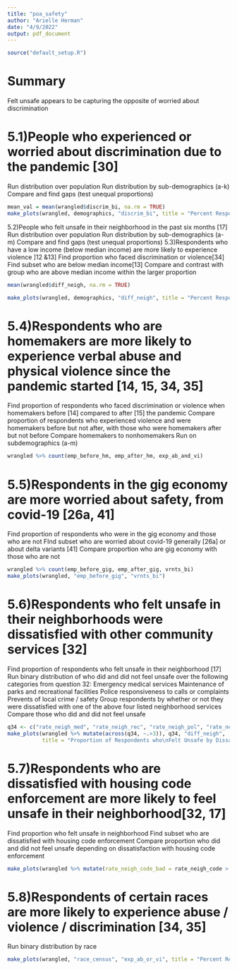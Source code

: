 ```yaml
---
title: "poa_safety"
author: "Arielle Herman"
date: "4/9/2022"
output: pdf_document
---
```


```r
source("default_setup.R")
```

# Summary

Felt unsafe appears to be capturing the opposite of worried about discrimination

# 5.1)People who experienced or worried about discrimination due to the pandemic [30]

Run distribution over population
Run distribution by sub-demographics (a-k)
Compare and find gaps (test unequal proportions)

```r
mean_val = mean(wrangled$discrim_bi, na.rm = TRUE)
make_plots(wrangled, demographics, "discrim_bi", title = "Percent Respondents who experienced or\nworried about discrimination due to the pandemic")
```

5.2)People who felt unsafe in their neighborhood in the past six months [17]
Run distribution over population
Run distribution by sub-demographics (a-m)
Compare and find gaps (test unequal proportions)
5.3)Respondents who have a low income (below median income) are more likely to experience  violence ]12 &13]
Find proportion who faced discrimination or violence[34]
Find subset who are below median income[13]
Compare and contrast with group who are above median income within the larger proportion

```r
mean(wrangled$diff_neigh, na.rm = TRUE)

make_plots(wrangled, demographics, "diff_neigh", title = "Percent Respondents Who Felt Unsafe in their neighborhood")
```

# 5.4)Respondents who are homemakers are more likely to experience verbal abuse and physical violence since the pandemic started [14, 15, 34, 35]

Find proportion of respondents who faced discrimination or violence when homemakers before [14] compared to after [15] the pandemic
Compare proportion of respondents who experienced violence and were homemakers before but not after, with those who were homemakers after but not before
Compare homemakers to nonhomemakers
Run on subdemographics (a-m)

```r
wrangled %>% count(emp_before_hm, emp_after_hm, exp_ab_and_vi)
```

# 5.5)Respondents in the gig economy are more worried about safety, from covid-19 [26a, 41]

Find proportion of respondents who were in the gig economy and those who are not
FInd subset who are worried about covid-19 generally [26a] or about delta variants [41]
Compare proportion who are gig economy with those who are not

```r
wrangled %>% count(emp_before_gig, emp_after_gig, vrnts_bi)
make_plots(wrangled, "emp_before_gig", "vrnts_bi")
```

# 5.6)Respondents who felt unsafe in their neighborhoods were dissatisfied with other community services [32]

Find proportion of respondents who felt unsafe in their neighborhood [17]
Run binary distribution of who did and did not feel unsafe over the following categories from question 32:
Emergency medical services
Maintenance of parks and recreational facilities
Police responsiveness to calls or complaints
Prevents of local crime / safety
Group respondents by whether or not they were dissatisfied with one of the above four listed neighborhood services
Compare those who did and did not feel unsafe

```r
q34 <- c("rate_neigh_med", "rate_neigh_rec", "rate_neigh_pol", "rate_neigh_pre")
make_plots(wrangled %>% mutate(across(q34, ~.>3)), q34, "diff_neigh",
           title = "Proportion of Respondents who\nFelt Unsafe by Dissatisfaction with...")
```

# 5.7)Respondents who are dissatisfied with housing code enforcement are more likely to feel unsafe in their neighborhood[32, 17]

Find proportion who felt unsafe in neighborhood
Find subset who are dissatisfied with housing code enforcement
Compare proportion who did and did not feel unsafe depending on dissatisfaction with housing code enforcement

```r
make_plots(wrangled %>% mutate(rate_neigh_code_bad = rate_neigh_code > 3), "diff_neigh", "rate_neigh_code_bad")
```

# 5.8)Respondents of certain races are more likely to experience abuse / violence / discrimination [34, 35]

Run binary distribution by race

```r
make_plots(wrangled, "race_census", "exp_ab_or_vi", title = "Percent Respondents who Experienced\nViolence or Abuse due to COVID-19")
```

